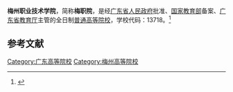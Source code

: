 {{Primarysources|time=2020-07-10T06:27:17+00:00}}
{{Infobox University
| name = 梅州职业技术学院
| SealImage = 
| established = 2020年
| type = [[公立大学|公立高等职业学校]]
| President = 
| address = {{CHN}}[[广东省|广东省]][[梅州市|梅州市]][[惠城区|惠城区]]马安新乐教育园区
| nickname = 
| telephone = 0753-2358768
| website = http://www.mzsz.cn
| EnglishName = Meizhou Polytechnic
| district = [[梅州市|梅州市]]
| grades = 
}}

'''梅州职业技术学院'''，简称'''梅职院'''，是经[[广东省人民政府|广东省人民政府]]批准、[[中华人民共和国教育部|国家教育部]]备案、[[广东省教育厅|广东省教育厅]]主管的全日制[[普通高等院校|普通高等院校]]，学校代码：13718。<ref>{{Cite web|title=梅州职业技术学院|url=http://www.mzsz.cn/|accessdate=|author=|date=|format=|publisher=|language=|archive-date=2020-07-11|archive-url=https://web.archive.org/web/20200711095934/http://www.mzsz.cn/|dead-url=no}}</ref>

== 参考文献 ==
<references />

{{School-stub}}
{{广东高等院校}}
[[Category:广东高等院校|Category:广东高等院校]]
[[Category:梅州高等院校|Category:梅州高等院校]]
